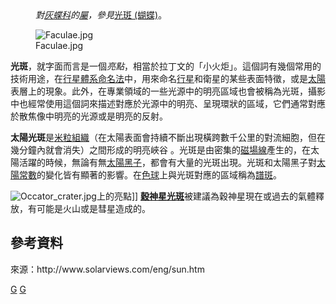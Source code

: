 :''對[[灰蝶科|灰蝶科]]的[[屬_(生物)|屬]]，參見''[[光斑_(蝴蝶)|光斑 (蝴蝶)]]。

{{NoteTA|G1=物理學}}
[[Image:Faculae.jpg|thumb]]
<!-- Deleted image removed: [[Image:Sun_at_304_Angstroms.jpg|thumb]] -->

'''光斑'''，就字面而言是一個''亮點''，相當於拉丁文的「小火炬」。這個詞有幾個常用的技術用途，在[[行星體系命名法|行星體系命名法]]中，用來命名[[行星|行星]]和衛星的某些表面特徵，或是[[太陽|太陽]]表層上的現象。此外，在專業領域的一些光源中的明亮區域也會被稱為光斑，攝影中也經常使用這個詞來描述對應於光源中的明亮、呈現環狀的區域，它們通常對應於散焦像中明亮的光源或是明亮的反射。

'''太陽光斑'''是[[米粒組織|米粒組織]]（在太陽表面會持續不斷出現橫跨數千公里的對流細胞，但在幾分鐘內就會消失）之間形成的明亮峽谷
。光斑是由密集的[[磁場線|磁場線]]產生的，在太陽活躍的時候，無論有無[[太陽黑子|太陽黑子]]，都會有大量的光斑出現。光斑和太陽黑子對[[太陽輻照度|太陽常數]]的變化皆有顯著的影響。在[[色球層|色球]]上與光斑對應的區域稱為[[譜斑|譜斑]]。

[[File:Occator_crater.jpg|thumb]]上的亮點]]
'''[[穀神星的亮點|穀神星光斑]]'''被建議為穀神星現在或過去的氣體釋放，有可能是火山或是彗星造成的。

== 參考資料 ==
來源：http://www.solarviews.com/eng/sun.htm{{Wayback|url=http://www.solarviews.com/eng/sun.htm |date=20190310132837 }}

{{太阳}}
{{astronomy-stub}}
[[Category:恆星現象|G]]
[[Category:太陽現象|G]]